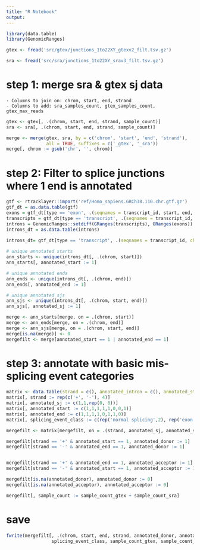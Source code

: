 ```yaml
---
title: "R Notebook"
output: 
---
```


```r
library(data.table)
library(GenomicRanges)
```

```r
gtex <- fread('src/gtex/junctions_1to22XY_gtexv2_filt.tsv.gz')

sra <- fread('src/sra/junctions_1to22XY_srav3_filt.tsv.gz')
```


# step 1: merge sra & gtex sj data
	- Columns to join on: chrom, start, end, strand
	- Columns to add: sra_samples_count, gtex_samples_count, gtex_max_reads


```r
gtex <- gtex[, .(chrom, start, end, strand, sample_count)]
sra <- sra[, .(chrom, start, end, strand, sample_count)]
```


```r
merge <- merge(gtex, sra, by = c('chrom', 'start', 'end', 'strand'), 
               all = TRUE, suffixes = c('_gtex', '_sra'))
merge[, chrom := gsub('chr', '', chrom)]
```



# step 2: Filter to splice junctions where 1 end is annotated
```r
gtf <- rtracklayer::import('ref/Homo_sapiens.GRCh38.110.chr.gtf.gz')
gtf_dt = as.data.table(gtf)
exons = gtf_dt[type == 'exon', .(seqnames = transcript_id, start, end, strand)]
transcripts = gtf_dt[type == 'transcript', .(seqnames = transcript_id, start, end, strand)]
introns = GenomicRanges::setdiff(GRanges(transcripts), GRanges(exons))
introns_dt = as.data.table(introns)
 
introns_dt= gtf_dt[type == 'transcript', .(seqnames = transcript_id, chrom = seqnames)][introns_dt, on = .(seqnames)]
```


```r

# unique annotated starts
ann_starts <- unique(introns_dt[, .(chrom, start)])
ann_starts[, annotated_start := 1]

# unique annotated ends
ann_ends <- unique(introns_dt[, .(chrom, end)])
ann_ends[, annotated_end := 1]

# unique annotated sjs
ann_sjs <- unique(introns_dt[, .(chrom, start, end)])
ann_sjs[, annotated_sj := 1]

```


```r
merge <- ann_starts[merge, on = .(chrom, start)]
merge <- ann_ends[merge, on = .(chrom, end)]
merge <- ann_sjs[merge, on = .(chrom, start, end)]
merge[is.na(merge)] <- 0
mergefilt <- merge[annotated_start == 1 | annotated_end == 1]
```




# step 3: annotate with basic mis-splicing event categories

```r
matrix <- data.table(strand = c(), annotated_intron = c(), annotated_start = c(), annotated_end = c(), splicing_event_class = c())
matrix[, strand := rep(c('+', '-'), 4)]
matrix[, annotated_sj := c(1,1,rep(0, 6))]
matrix[, annotated_start := c(1,1,1,1,1,0,0,1)]
matrix[, annotated_end := c(1,1,1,1,0,1,1,0)]
matrix[, splicing_event_class := c(rep('normal splicing',2), rep('exon skipping', 2), rep('cryptic acceptor', 2), rep('cryptic donor', 2))]

mergefilt <- matrix[mergefilt, on = .(strand, annotated_sj, annotated_start, annotated_end)]
```


```r
mergefilt[strand == '+' & annotated_start == 1, annotated_donor := 1]
mergefilt[strand == '-' & annotated_end == 1, annotated_donor := 1]


mergefilt[strand == '+' & annotated_end == 1, annotated_acceptor := 1]
mergefilt[strand == '-' & annotated_start == 1, annotated_acceptor := 1]

mergefilt[is.na(annotated_donor), annotated_donor := 0]
mergefilt[is.na(annotated_acceptor), annotated_acceptor := 0]
```

```r
mergefilt[, sample_count := sample_count_gtex + sample_count_sra]
```

# save
```r
fwrite(mergefilt[, .(chrom, start, end, strand, annotated_donor, annotated_acceptor, 
                 splicing_event_class, sample_count_gtex, sample_count_sra, sample_count)], 'src/junctions_merged_processed.tsv.gz')
```




